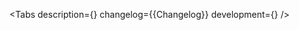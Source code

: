 

<Meta of={Stories} />

<ComponentHeader
    name='CalendarRange'
    design='https://www.figma.com/file/cdNnkh2QdxuvYLrBm4cubM/Web-%3A%3A-Core-Default-Components?type=design&node-id=86183%3A112501&mode=design&t=Itgzojk9BOtPqYkS-1'
    children='Используется для ввода диапазона дат.'
/>

<Tabs
    description={<Description />}
    changelog={<Markdown>{Changelog}</Markdown>}
    development={<Development />}
/>
